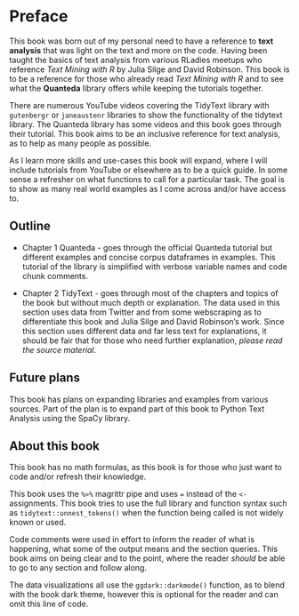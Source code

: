
# Preface {.unnumbered}


This book was born out of my personal need to have a reference to **text analysis** that 
was light on the text and more on the code. Having been taught the basics of 
text analysis from various RLadies meetups who reference _Text Mining with R_ by Julia Silge and David 
Robinson. This book is to be a reference for those who already read _Text Mining with R_ and to 
see what the **Quanteda** library offers while keeping the tutorials together.


There are numerous YouTube videos covering the TidyText library with `gutenbergr` 
or `janeaustenr` libraries to show the functionality of the tidytext library. The Quanteda library
has some videos and this book goes through their tutorial. This book aims to be an inclusive
reference for text analysis, as to help as many people as possible.


As I learn more skills and use-cases this book will expand, where I will include 
tutorials from YouTube or elsewhere as to be a quick guide. In some sense a refresher on
what functions to call for a particular task. The goal is to show as many real world examples
as I come across and/or have access to. 




## Outline

- Chapter 1 Quanteda - goes through the official Quanteda tutorial but different examples and concise corpus dataframes in examples. This tutorial of the library is simplified with verbose variable names and
code chunk comments.

- Chapter 2 TidyText - goes through most of the chapters and topics of the book but without much depth or explanation. The data used in this section uses data from Twitter and from some webscraping as to differentiate this book and Julia Silge and David Robinson's work. Since this section uses different data and far less text for explanations, it should be fair that for those who need further explanation, _please read the source material_. 


## Future plans

This book has plans on expanding libraries and examples from various sources. Part of the plan is
to expand part of this book to Python Text Analysis using the SpaCy library.


## About this book

This book has no math formulas, as this book is for those who just want to code and/or refresh 
their knowledge. 

This book uses the `%>%` magrittr pipe and uses `=` 
instead of the `<-` assignments. This book tries to use the full library and function syntax such as
`tidytext::unnest_tokens()` when the function being called is not widely known or used. 


Code comments were used in effort to inform the reader of what is happening, what some of the
output means and the section queries. This book aims on being clear and to the point, where
the reader _should_ be able to go to any section and follow along. 


The data visualizations all use the `ggdark::darkmode()` function, as to blend with the book
dark theme, however this is optional for the reader and can omit this line of code.























